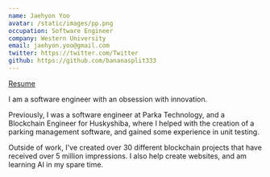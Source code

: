 ```yaml
---
name: Jaehyon Yoo
avatar: /static/images/pp.png
occupation: Software Engineer
company: Western University
email: jaehyon.yoo@gmail.com
twitter: https://twitter.com/Twitter
github: https://github.com/bananasplit333
---
```

[Resume](https://github.com/bananasplit333/my_portfolio/blob/main/data/resume/resume.pdf)

I am a software engineer with an obsession with innovation.

Previously, I was a software engineer at Parka Technology, and a Blockchain Engineer for Huskyshiba, 
where I helped with the creation of a parking management software, and gained some experience in unit testing. 

Outside of work, I've created over 30 different blockchain projects that have received over 5 million impressions.
I also help create websites, and am learning AI in my spare time.
